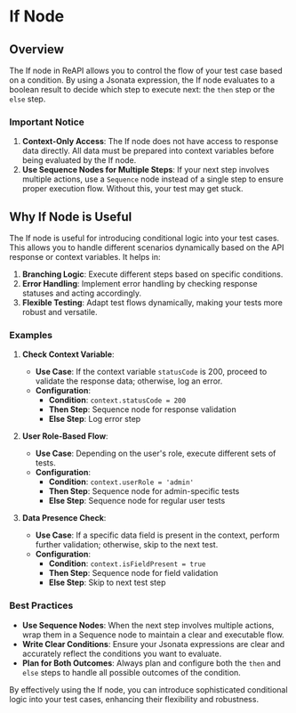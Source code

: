 # If Node

## Overview

The If node in ReAPI allows you to control the flow of your test case based on a condition. By using a Jsonata expression, the If node evaluates to a boolean result to decide which step to execute next: the `then` step or the `else` step.

### Important Notice

1. **Context-Only Access**: The If node does not have access to response data directly. All data must be prepared into context variables before being evaluated by the If node.
2. **Use Sequence Nodes for Multiple Steps**: If your next step involves multiple actions, use a `Sequence` node instead of a single step to ensure proper execution flow. Without this, your test may get stuck.

## Why If Node is Useful

The If node is useful for introducing conditional logic into your test cases. This allows you to handle different scenarios dynamically based on the API response or context variables. It helps in:

1. **Branching Logic**: Execute different steps based on specific conditions.
2. **Error Handling**: Implement error handling by checking response statuses and acting accordingly.
3. **Flexible Testing**: Adapt test flows dynamically, making your tests more robust and versatile.

### Examples

1. **Check Context Variable**:

   - **Use Case**: If the context variable `statusCode` is 200, proceed to validate the response data; otherwise, log an error.
   - **Configuration**:
     - **Condition**: `context.statusCode = 200`
     - **Then Step**: Sequence node for response validation
     - **Else Step**: Log error step

2. **User Role-Based Flow**:

   - **Use Case**: Depending on the user's role, execute different sets of tests.
   - **Configuration**:
     - **Condition**: `context.userRole = 'admin'`
     - **Then Step**: Sequence node for admin-specific tests
     - **Else Step**: Sequence node for regular user tests

3. **Data Presence Check**:
   - **Use Case**: If a specific data field is present in the context, perform further validation; otherwise, skip to the next test.
   - **Configuration**:
     - **Condition**: `context.isFieldPresent = true`
     - **Then Step**: Sequence node for field validation
     - **Else Step**: Skip to next test step

### Best Practices

- **Use Sequence Nodes**: When the next step involves multiple actions, wrap them in a Sequence node to maintain a clear and executable flow.
- **Write Clear Conditions**: Ensure your Jsonata expressions are clear and accurately reflect the conditions you want to evaluate.
- **Plan for Both Outcomes**: Always plan and configure both the `then` and `else` steps to handle all possible outcomes of the condition.

By effectively using the If node, you can introduce sophisticated conditional logic into your test cases, enhancing their flexibility and robustness.
